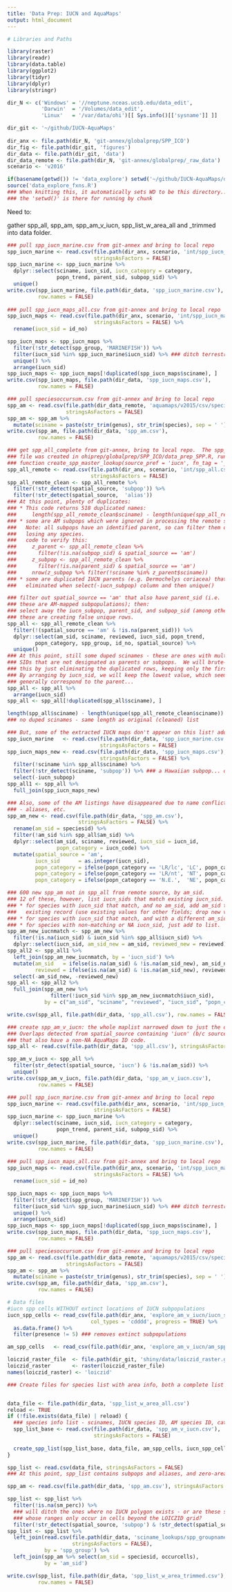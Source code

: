 ```yaml
---
title: 'Data Prep: IUCN and AquaMaps'
output: html_document
---
```


```r

# Libraries and Paths

library(raster)
library(readr)
library(data.table)
library(ggplot2)
library(tidyr)
library(dplyr)
library(stringr)

dir_N <- c('Windows' = '//neptune.nceas.ucsb.edu/data_edit',
           'Darwin'  = '/Volumes/data_edit',
           'Linux'   = '/var/data/ohi')[[ Sys.info()[['sysname']] ]]

dir_git <- '~/github/IUCN-AquaMaps'
  
dir_anx <- file.path(dir_N, 'git-annex/globalprep/SPP_ICO')
dir_fig <- file.path(dir_git, 'figures')
dir_data <- file.path(dir_git, 'data')
dir_data_remote <- file.path(dir_N, 'git-annex/globalprep/_raw_data')
scenario <- 'v2016'

if(basename(getwd()) != 'data_explore') setwd('~/github/IUCN-AquaMaps/data_explore')
source('data_explore_fxns.R')
### When knitting this, it automatically sets WD to be this directory...
### the 'setwd()' is there for running by chunk
```

Need to:

gather spp_all, spp_am, spp_am_v_iucn, spp_list_w_area_all and _trimmed into data folder.

``` r
### pull spp_iucn_marine.csv from git-annex and bring to local repo
spp_iucn_marine <- read.csv(file.path(dir_anx, scenario, 'int/spp_iucn_marine.csv'), 
                            stringsAsFactors = FALSE)
spp_iucn_marine <- spp_iucn_marine %>%
  dplyr::select(sciname, iucn_sid, iucn_category = category, 
                popn_trend, parent_sid, subpop_sid) %>%
  unique()
write.csv(spp_iucn_marine, file.path(dir_data, 'spp_iucn_marine.csv'), 
          row.names = FALSE)
          
### pull spp_iucn_maps_all.csv from git-annex and bring to local repo
spp_iucn_maps <- read.csv(file.path(dir_anx, scenario, 'int/spp_iucn_maps_all.csv'), 
                            stringsAsFactors = FALSE) %>%
  rename(iucn_sid = id_no)

spp_iucn_maps <- spp_iucn_maps %>%
  filter(!str_detect(spp_group, 'MARINEFISH')) %>%
  filter(iucn_sid %in% spp_iucn_marine$iucn_sid) %>% ### ditch terrestrial and freshwater spp
  unique() %>%
  arrange(iucn_sid)
spp_iucn_maps <- spp_iucn_maps[!duplicated(spp_iucn_maps$sciname), ]
write.csv(spp_iucn_maps, file.path(dir_data, 'spp_iucn_maps.csv'), 
          row.names = FALSE)

### pull speciesoccursum.csv from git-annex and bring to local repo
spp_am <- read.csv(file.path(dir_data_remote, 'aquamaps/v2015/csv/speciesoccursum.csv'), 
                   stringsAsFactors = FALSE)
spp_am <- spp_am %>%
  mutate(sciname = paste(str_trim(genus), str_trim(species), sep = ' '))
write.csv(spp_am, file.path(dir_data, 'spp_am.csv'), 
          row.names = FALSE)

```

```r
### get spp_all_complete from git-annex, bring to local repo.  The spp_all_complete
### file was created in ohiprep/globalprep/SPP_ICO/data_prep_SPP.R, running the
### function create_spp_master_lookup(source_pref = 'iucn', fn_tag = '_complete', reload = TRUE)
spp_all_remote <- read.csv(file.path(dir_anx, scenario, 'int/spp_all.csv'), 
                           stringsAsFactors = FALSE) 
spp_all_remote_clean <- spp_all_remote %>%
  filter(!str_detect(spatial_source, 'subpop')) %>%
  filter(!str_detect(spatial_source,  'alias'))
### At this point, plenty of duplicates:
### * This code returns 518 duplicated names:
###     length(spp_all_remote_clean$sciname) - length(unique(spp_all_remote_clean$sciname))
### * some are AM subpops which were ignored in processing the remote spp_all file.
###   Note: all subpops have an identified parent, so can filter them out without
###   losing any species.
###   code to verify this:
###     z_parent <- spp_all_remote_clean %>% 
###       filter(!is.na(subpop_sid) & spatial_source == 'am')
###     z_subpop <- spp_all_remote_clean %>% 
###       filter(!is.na(parent_sid) & spatial_source == 'am')
###     nrow(z_subpop %>% filter(!sciname %in% z_parent$sciname))
### * some are duplicated IUCN parents (e.g. Dermochelys coriacea) that will be 
###   eliminated when select(-iucn_subpop) column and then unique()

### filter out spatial_source == 'am' that also have parent_sid (i.e.
### these are AM-mapped subpopulations); then: 
### select away the iucn_subpop, parent_sid, and subpop_sid (among others),
### these are creating false unique rows.
spp_all <- spp_all_remote_clean %>%
  filter(!(spatial_source == 'am' & !is.na(parent_sid))) %>%
  dplyr::select(am_sid, sciname, reviewed, iucn_sid, popn_trend,
         popn_category, spp_group, id_no, spatial_source) %>%
  unique()
### At this point, still some duped scinames - these are ones with multiple IUCN
### SIDs that are not designated as parents or subpops.  We will brute-force
### this by just eliminating the duplicated rows, keeping only the first instance.
### By arranging by iucn_sid, we will keep the lowest value, which seems to
### generally correspond to the parent...
spp_all <- spp_all %>%
  arrange(iucn_sid)
spp_all <- spp_all[!duplicated(spp_all$sciname), ]

length(spp_all$sciname) - length(unique(spp_all_remote_clean$sciname))
### no duped scinames - same length as original (cleaned) list

### But, some of the extracted IUCN maps don't appear on this list! add 'em in.
spp_iucn_marine   <- read.csv(file.path(dir_data, 'spp_iucn_marine.csv'), 
                              stringsAsFactors = FALSE)
spp_iucn_maps_new <- read.csv(file.path(dir_data, 'spp_iucn_maps.csv'), 
                              stringsAsFactors = FALSE) %>%
  filter(!sciname %in% spp_all$sciname) %>%
  filter(!str_detect(sciname, 'subpop')) %>% ### a Hawaiian subpop... ditch it!
  select(-iucn_subpop)
spp_all1 <- spp_all %>%
  full_join(spp_iucn_maps_new)

### Also, some of the AM listings have disappeared due to name conflicts
### - aliases, etc.
spp_am_new <- read.csv(file.path(dir_data, 'spp_am.csv'), 
                       stringsAsFactors = FALSE) %>%
  rename(am_sid = speciesid) %>%
  filter(!am_sid %in% spp_all$am_sid) %>%
  dplyr::select(am_sid, sciname, reviewed, iucn_sid = iucn_id,
                popn_category = iucn_code) %>%
  mutate(spatial_source = 'am',
         iucn_sid      = as.integer(iucn_sid),
         popn_category = ifelse(popn_category == 'LR/lc', 'LC', popn_category),
         popn_category = ifelse(popn_category == 'LR/nt', 'NT', popn_category),
         popn_category = ifelse(popn_category == 'N.E.',  'NE', popn_category))

### 600 new spp_am not in spp_all from remote source, by am_sid.
### 12 of these, however, list iucn_sids that match existing iucn_sid.
### * for species with iucn_sid that match, and no am_sid, add am_sid to 
###   existing record (use existing values for other fields; drop new values).
### * for species with iucn_sid that match, and with a different am_sid, no action.
### * for species with non-matching or NA iucn_sid, just add to list.
spp_am_new_iucnmatch <- spp_am_new %>% 
  filter(!is.na(iucn_sid) & iucn_sid %in% spp_all$iucn_sid) %>%
  dplyr::select(iucn_sid, am_sid_new = am_sid, reviewed_new = reviewed)
spp_all2 <- spp_all1 %>%
  left_join(spp_am_new_iucnmatch, by = 'iucn_sid') %>%
  mutate(am_sid   = ifelse(is.na(am_sid) & !is.na(am_sid_new), am_sid_new, am_sid),
         reviewed = ifelse(is.na(am_sid) & !is.na(am_sid_new), reviewed_new, reviewed)) %>%
  select(-am_sid_new, -reviewed_new)
spp_all <- spp_all2 %>%
  full_join(spp_am_new %>%
              filter(!iucn_sid %in% spp_am_new_iucnmatch$iucn_sid),
            by = c("am_sid", "sciname", "reviewed", "iucn_sid", "popn_category", "spatial_source"))

write.csv(spp_all, file.path(dir_data, 'spp_all.csv'), row.names = FALSE)

```

```r
### create spp_am_v_iucn: the whole maplist narrowed down to just the overlapping species.
### Overlaps detected from spatial_source containing 'iucn' (b/c source_pref = 'iucn' above),
### that also have a non-NA AquaMaps ID code.
spp_all <- read.csv(file.path(dir_data, 'spp_all.csv'), stringsAsFactors = FALSE)

spp_am_v_iucn <- spp_all %>%
  filter(str_detect(spatial_source, 'iucn') & !is.na(am_sid)) %>%
  unique()
write.csv(spp_am_v_iucn, file.path(dir_data, 'spp_am_v_iucn.csv'), 
          row.names = FALSE)
```

``` r
### pull spp_iucn_marine.csv from git-annex and bring to local repo
spp_iucn_marine <- read.csv(file.path(dir_anx, scenario, 'int/spp_iucn_marine.csv'), 
                            stringsAsFactors = FALSE)
spp_iucn_marine <- spp_iucn_marine %>%
  dplyr::select(sciname, iucn_sid, iucn_category = category, 
                popn_trend, parent_sid, subpop_sid) %>%
  unique()
write.csv(spp_iucn_marine, file.path(dir_data, 'spp_iucn_marine.csv'), 
          row.names = FALSE)
          
### pull spp_iucn_maps_all.csv from git-annex and bring to local repo
spp_iucn_maps <- read.csv(file.path(dir_anx, scenario, 'int/spp_iucn_maps_all.csv'), 
                            stringsAsFactors = FALSE) %>%
  rename(iucn_sid = id_no)

spp_iucn_maps <- spp_iucn_maps %>%
  filter(!str_detect(spp_group, 'MARINEFISH')) %>%
  filter(iucn_sid %in% spp_iucn_marine$iucn_sid) %>% ### ditch terrestrial and freshwater spp
  unique() %>%
  arrange(iucn_sid)
spp_iucn_maps <- spp_iucn_maps[!duplicated(spp_iucn_maps$sciname), ]
write.csv(spp_iucn_maps, file.path(dir_data, 'spp_iucn_maps.csv'), 
          row.names = FALSE)

### pull speciesoccursum.csv from git-annex and bring to local repo
spp_am <- read.csv(file.path(dir_data_remote, 'aquamaps/v2015/csv/speciesoccursum.csv'), 
                   stringsAsFactors = FALSE)
spp_am <- spp_am %>%
  mutate(sciname = paste(str_trim(genus), str_trim(species), sep = ' '))
write.csv(spp_am, file.path(dir_data, 'spp_am.csv'), 
          row.names = FALSE)

```

```r

# Data files
#iucn spp cells WITHOUT extinct locations of IUCN subpopulations
iucn_spp_cells <- read_csv(file.path(dir_anx, 'explore_am_v_iucn/iucn_spp_cells_2015.csv'), 
                           col_types = 'cdddd', progress = TRUE) %>%
  as.data.frame() %>%
  filter(presence != 5) ### removes extinct subpopulations

am_spp_cells   <- read_csv(file.path(dir_anx, 'explore_am_v_iucn/am_spp_cells_2015.csv'), progress = TRUE)

loiczid_raster_file  <- file.path(dir_git, 'shiny/data/loiczid_raster.grd')
loiczid_raster       <- raster(loiczid_raster_file)
names(loiczid_raster) <- 'loiczid'


```

```r
### Create files for species list with area info, both a complete list and a trimmed list


data_file <- file.path(dir_data, 'spp_list_w_area_all.csv')
reload <- TRUE
if (!file.exists(data_file) | reload) {
  ### species info list - scinames, IUCN species ID, AM species ID, category etc
  spp_list_base <- read.csv(file.path(dir_data, 'spp_am_v_iucn.csv'),
                            stringsAsFactors = FALSE)
  
  create_spp_list(spp_list_base, data_file, am_spp_cells, iucn_spp_cells, loiczid_raster)
}

spp_list <- read.csv(data_file, stringsAsFactors = FALSE) 
### At this point, spp_list contains subpops and aliases, and zero-area IUCNs

spp_am <- read.csv(file.path(dir_data, 'spp_am.csv'), stringsAsFactors = FALSE)

spp_list <- spp_list %>%
  filter(!is.na(sm_perc)) %>%
  ### will ditch the ones where no IUCN polygon exists - or are these species
  ### whose ranges only occur in cells beyond the LOICZID grid?
  filter(!str_detect(spatial_source, 'subpop') & !str_detect(spatial_source, 'alias')) 
spp_list <- spp_list %>%
  left_join(read.csv(file.path(dir_data, 'sciname_lookups/spp_groupnames.csv'), 
                     stringsAsFactors = FALSE),
            by = 'spp_group') %>%
  left_join(spp_am %>% select(am_sid = speciesid, occurcells),
            by = 'am_sid')

write.csv(spp_list, file.path(dir_data, 'spp_list_w_area_trimmed.csv'), 
          row.names = FALSE)

```

